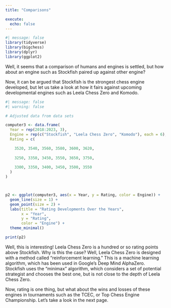 ```yaml
---
title: "Comparisons"

execute: 
  echo: false
---
```


```r
#| message: false
library(tidyverse)
library(bigchess)
library(dplyr)
library(ggplot2)
```

Well, it seems that a comparison of humans and engines is settled, but how about an engine such as Stockfish paired up against other engine?

Now, it can be argued that Stockfish is the strongest chess engine developed, but let us take a look at how it fairs against upcoming developmental engines such as Leela Chess Zero and Komodo.

```r
#| message: false
#| warning: false

# Adjusted data from data sets

computer3 <- data.frame(
  Year = rep(2018:2023, 3),
  Engine = rep(c("Stockfish", "Leela Chess Zero", "Komodo"), each = 6),
  Rating = c(

    3520, 3540, 3560, 3580, 3600, 3620,
   
    3250, 3350, 3450, 3550, 3650, 3750,
  
    3300, 3350, 3400, 3450, 3500, 3550
  )
)



p2 <- ggplot(computer3, aes(x = Year, y = Rating, color = Engine)) +
  geom_line(size = 1) +
  geom_point(size = 2) +
  labs(title = "Rating Developments Over the Years",
       x = "Year",
       y = "Rating",
       color = "Engine") +
  theme_minimal()

print(p2)
```

Well, this is interesting! Leela Chess Zero is a hundred or so rating points above Stockfish. Why is this the case? Well, Leela Chess Zero is designed with a method called "reinforcement learning." This is a machine learning algorithm, which has been used in Google's Deep Mind AlphaZero. Stockfish uses the "minimax" algorithm, which considers a set of potential strategist and chooses the best one, but is not close to the depth of Leela Chess Zero.

Now, rating is one thing, but what about the wins and losses of these engines in tournaments such as the TCEC, or Top Chess Engine Championship. Let's take a look in the next page.
